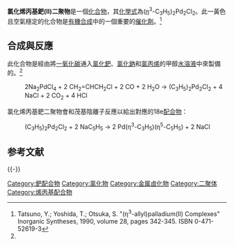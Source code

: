 {{Chembox
|   Name = 氯化烯丙基鈀(II)二聚物
|   ImageFile1 = Allylpalladium-chloride-dimer-3D-balls.png
|   ImageFile2 = -AllPdCl-2.png
|   IUPACName = Allylpalladium(II) chloride dimer
|   OtherNames = 氯化烯丙基钯二聚体<br /> 氯化烯丙基钯（II）二聚体<br />APC
| Section1 = {{Chembox Identifiers
| CASNo = 12012-95-2
| CASNo_Ref = {{cascite|correct|CAS}}
|  ChemSpiderID_Ref  = {{chemspidercite|correct|chemspider}}|  ChemSpiderID  =  21171401
|  InChI  =  1/2C3H5.2ClH.2Pd/c2*1-3-2;;;;/h2*3H,1-2H2;2*1H;;/q;;;;2*+1/p-2/r2C3H5ClPd/c2*1-2-3-5-4/h2*2H,1,3H2
|  SMILES  =  Cl[Pd]CC=C.C=CC[Pd]Cl
|  InChIKey  =  TWKVUTXHANJYGH-NNVIZEFPAF
|  StdInChI_Ref  = {{stdinchicite|correct|chemspider}}|  StdInChI  =  1S/2C3H5.2ClH.2Pd/c2*1-3-2;;;;/h2*3H,1-2H2;2*1H;;/q;;;;2*+1/p-2
|  StdInChIKey_Ref  = {{stdinchicite|correct|chemspider}}|  StdInChIKey  =  TWKVUTXHANJYGH-UHFFFAOYSA-L
|  PubChem  =  61538
}}
| Section2 = {{Chembox Properties
|   Formula = C<sub>6</sub>H<sub>10</sub>Cl<sub>2</sub>Pd<sub>2</sub>
|   MolarMass = 365.85
|   Appearance = 蒼黃色晶體
|   Solubility = 不可溶
|   Solvent = 其他溶剂
|   SolubleOther = [[氯仿|氯仿]]<br />[[苯|苯]]<br />[[丙酮|丙酮]]<br />[[甲醇|甲醇]]
|   MeltingPt = 155-156 °C 時會分解
  }}
| Section7 = {{Chembox Hazards
|   ExternalMSDS = [https://web.archive.org/web/20061016112107/http://www.colonialmetals.com/pdf/5048.pdf 英文MSDS]
|   RPhrases = {{R36/37/38}}
|   SPhrases = {{S26}}, {{S36}}
  }}
| Section8 = {{Chembox Related
|   Function = 化合物
|   OtherFunctn = [[烯丙基环戊二烯基钯|烯丙基环戊二烯基钯]]<br /> di-μ-chlorobis(crotyl)dipalladium
  }}
}}

'''氯化烯丙基鈀(II)二聚物'''是一個[[化合物|化合物]]，其[[化學式|化學式]]為([[齒合度|η]]<sup>3</sup>-C<sub>3</sub>H<sub>5</sub>)<sub>2</sub>Pd<sub>2</sub>Cl<sub>2</sub>。此一黃色且空氣穩定的化合物是[[有機合成|有機合成]]中的一個重要的[[催化劑|催化劑]]。<ref name=Tatsuno>Tatsuno, Y.; Yoshida, T.; Otsuka, S. "(η<sup>3</sup>-allyl)palladium(II) Complexes" Inorganic Syntheses, 1990, volume 28, pages 342-345. ISBN 0-471-52619-3</ref>

==合成與反應==
此化合物是經由將[[一氧化碳|一氧化碳]]通入[[氯化鈀|氯化鈀]]、[[氯化鈉|氯化鈉]]和[[氯丙烯|氯丙烯]]的甲醇[[水溶液|水溶液]]中來製備的。<ref name=Tatsuno/>
:2Na<sub>2</sub>PdCl<sub>4</sub>  +  2 CH<sub>2</sub>=CHCH<sub>2</sub>Cl  +  2 CO  +  2 H<sub>2</sub>O   →   (C<sub>3</sub>H<sub>5</sub>)<sub>2</sub>Pd<sub>2</sub>Cl<sub>2</sub>  +  4 NaCl  +  2 CO<sub>2</sub>  +  4 HCl

氯化烯丙基鈀二聚物會和茂基陰離子反應以給出對應的18e[[配合物|配合物]]：
:(C<sub>3</sub>H<sub>5</sub>)<sub>2</sub>Pd<sub>2</sub>Cl<sub>2</sub>  +  2 NaC<sub>5</sub>H<sub>5</sub>   →   2  Pd(η<sup>3</sup>-C<sub>3</sub>H<sub>5</sub>)(η<sup>5</sup>-C<sub>5</sub>H<sub>5</sub>)  +  2 NaCl

==参考文献==
{{reflist}}

{{-}}
{{钯化合物}}

[[Category:鈀配合物|Category:鈀配合物]]
[[Category:氯化物|Category:氯化物]]
[[Category:金属卤化物|Category:金属卤化物]]
[[Category:二聚体|Category:二聚体]]
[[Category:烯丙基配合物|Category:烯丙基配合物]]